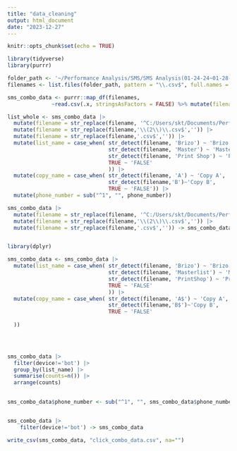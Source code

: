 ```yaml
---
title: "data_cleaning"
output: html_document
date: "2023-12-27"
---
```


```r
knitr::opts_chunk$set(echo = TRUE)
```

```r
library(tidyverse)
library(purrr)
```

```r
folder_path <- '~/Performance Analysis/SMS/SMS Analysis(01-24-24~01-28-24)/Raw-Data-Jan-SMS/list' 
filenames <- list.files(folder_path, pattern = "\\.csv$", full.names = TRUE)

sms_combo_data <- purrr::map_df(filenames, 
              ~read.csv(.x, stringsAsFactors = FALSE) %>% mutate(filename = .x))
```

```r

list_whole <- sms_combo_data |> 
  mutate(filename = str_replace(filename, '^C:/Users/skt/Documents/Performance Analysis/SMS/SMS Analysis(01-24-24~01-28-24)/Raw-Data-Jan-SMS/list/', '')) |> 
  mutate(filename = str_replace(filename,'\\(2\\)\\.csv$','')) |> 
  mutate(filename = str_replace(filename,'.csv$','')) |> 
  mutate(list_name = case_when( str_detect(filename, 'Brizo') ~ 'Brizo',
                                str_detect(filename, 'Master') ~ 'Masterlist',
                                str_detect(filename, 'Print Shop') ~ 'Printshop',
                                TRUE ~ 'FALSE'
                                )) |> 
  mutate(copy_name = case_when( str_detect(filename, 'A') ~ 'Copy A',
                                str_detect(filename,'B')~'Copy B',
                                TRUE ~ 'FALSE')) |> 
  mutate(phone_number = sub("^1", "", phone_number))


```

```r
sms_combo_data |> 
  mutate(filename = str_replace(filename, '^C:/Users/skt/Documents/Performance Analysis/SMS/SMS Analysis\\(01-03-24~01-07-24\\)/Raw-Data-Jan-SMS/list/', '')) |> 
  mutate(filename = str_replace(filename,'\\(2\\)\\.csv$','')) |> 
  mutate(filename = str_replace(filename,'.csv$','')) -> sms_combo_data


library(dplyr)

sms_combo_data <- sms_combo_data |> 
  mutate(list_name = case_when( str_detect(filename, 'Brizo') ~ 'Brizo',
                                str_detect(filename, 'Masterlist') ~ 'Masterlist',
                                str_detect(filename, 'PrintShop') ~ 'Printshop',
                                TRUE ~ 'FALSE'
                                )) |> 
  mutate(copy_name = case_when( str_detect(filename, 'A$') ~ 'Copy A',
                                str_detect(filename,'B$')~'Copy B',
                                TRUE ~ 'FALSE'
    
  ))


  
```

```r

sms_combo_data |> 
  filter(device!='bot') |> 
  group_by(list_name) |> 
  summarise(counts=n()) |> 
  arrange(counts)
  
```

```r
sms_combo_data$phone_number <- sub("^1", "", sms_combo_data$phone_number)


sms_combo_data |> 
    filter(device!='bot') -> sms_combo_data

write_csv(sms_combo_data, "click_combo_data.csv", na="")
```

